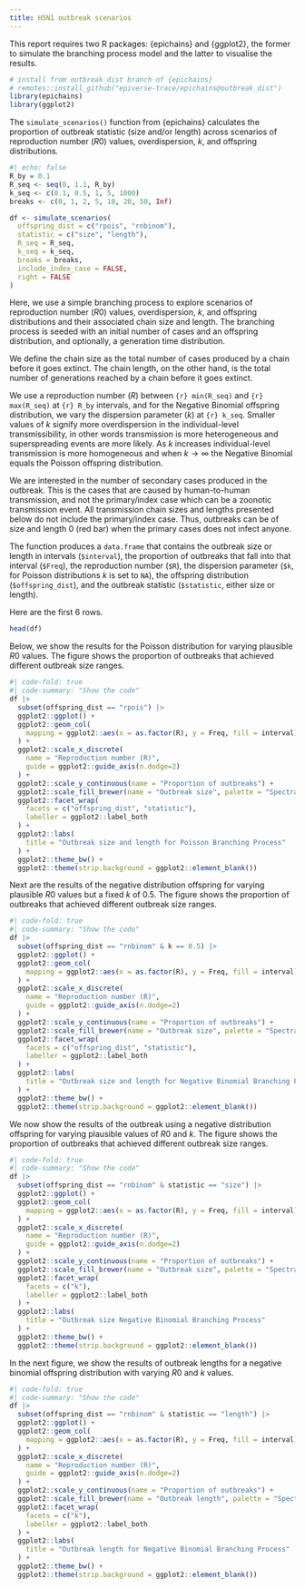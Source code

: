 ```yaml
---
title: H5N1 outbreak scenarios
---
```


This report requires two R packages: {epichains} and {ggplot2}, the former to simulate the branching process model and the latter to visualise the results.

```r
# install from outbreak_dist branch of {epichains}
# remotes::install_github("epiverse-trace/epichains@outbreak_dist")
library(epichains)
library(ggplot2)
```

The `simulate_scenarios()` function from {epichains} calculates the proportion of outbreak statistic (size and/or length) across scenarios of reproduction number ($R0$) values, overdispersion, $k$, and offspring distributions.

```r
#| echo: false
R_by = 0.1
R_seq <- seq(0, 1.1, R_by)
k_seq <- c(0.1, 0.5, 1, 5, 1000)
breaks <- c(0, 1, 2, 5, 10, 20, 50, Inf)

df <- simulate_scenarios(
  offspring_dist = c("rpois", "rnbinom"), 
  statistic = c("size", "length"), 
  R_seq = R_seq, 
  k_seq = k_seq,
  breaks = breaks, 
  include_index_case = FALSE,
  right = FALSE
)
```

Here, we use a simple branching process to explore scenarios of reproduction number ($R0$) values, overdispersion, $k$, and offspring distributions and their associated chain size and length. The branching process is seeded with an initial number of cases and an offspring distribution, and optionally, a generation time distribution.

We define the chain size as the total number of cases produced by a chain before it goes extinct. The chain length, on the other hand, is the total number of generations reached by a chain before it goes extinct.

We use a reproduction number ($R$) between `{r} min(R_seq)` and `{r} max(R_seq)` at `{r} R_by` intervals, and for the Negative Binomial offspring distribution, we vary the dispersion parameter ($k$) at `{r} k_seq`. Smaller values of $k$ signify more overdispersion in the individual-level transmissibility, in other words transmission is more heterogeneous and superspreading events are more likely. As $k$ increases individual-level transmission is more homogeneous and when $k \rightarrow \infty$ the Negative Binomial equals the Poisson offspring distribution. 

We are interested in the number of secondary cases produced in the outbreak. This is the cases that are caused by human-to-human transmission, and not the primary/index case which can be a zoonotic transmission event. All transmission chain sizes and lengths presented below do not include the primary/index case. Thus, outbreaks can be of size and length 0 (red bar) when the primary cases does not infect anyone.

The function produces a `data.frame` that contains the outbreak size or length in intervals (`$interval`), the proportion of outbreaks that fall into that interval (`$Freq`), the reproduction number (`$R`), the dispersion parameter (`$k`, for Poisson distributions $k$ is set to `NA`), the offspring distribution (`$offspring_dist`), and the outbreak statistic (`$statistic`, either size or length). 

Here are the first 6 rows.

```r
head(df)
```

Below, we show the results for the Poisson distribution for varying plausible $R0$ values. The figure shows the proportion of outbreaks that achieved different outbreak size ranges.

```r
#| code-fold: true
#| code-summary: "Show the code"
df |> 
  subset(offspring_dist == "rpois") |>
  ggplot2::ggplot() +
  ggplot2::geom_col(
    mapping = ggplot2::aes(x = as.factor(R), y = Freq, fill = interval)
  ) +
  ggplot2::scale_x_discrete(
    name = "Reproduction number (R)", 
    guide = ggplot2::guide_axis(n.dodge=2)
  ) +
  ggplot2::scale_y_continuous(name = "Proportion of outbreaks") +
  ggplot2::scale_fill_brewer(name = "Outbreak size", palette = "Spectral") +
  ggplot2::facet_wrap(
    facets = c("offspring_dist", "statistic"), 
    labeller = ggplot2::label_both
  ) +
  ggplot2::labs(
    title = "Outbreak size and length for Poisson Branching Process"
  ) +
  ggplot2::theme_bw() + 
  ggplot2::theme(strip.background = ggplot2::element_blank())
```

Next are the results of the negative distribution offspring for varying plausible $R0$ values but a fixed $k$ of $0.5$. The figure shows the proportion of outbreaks that achieved different outbreak size ranges.

```r
#| code-fold: true
#| code-summary: "Show the code"
df |> 
  subset(offspring_dist == "rnbinom" & k == 0.5) |>
  ggplot2::ggplot() +
  ggplot2::geom_col(
    mapping = ggplot2::aes(x = as.factor(R), y = Freq, fill = interval)
  ) +
  ggplot2::scale_x_discrete(
    name = "Reproduction number (R)",
    guide = ggplot2::guide_axis(n.dodge=2)
  ) +
  ggplot2::scale_y_continuous(name = "Proportion of outbreaks") +
  ggplot2::scale_fill_brewer(name = "Outbreak size", palette = "Spectral") +
  ggplot2::facet_wrap(
    facets = c("offspring_dist", "statistic"), 
    labeller = ggplot2::label_both
  ) +
  ggplot2::labs(
    title = "Outbreak size and length for Negative Binomial Branching Process"
  ) +
  ggplot2::theme_bw() + 
  ggplot2::theme(strip.background = ggplot2::element_blank())
```

We now show the results of the outbreak using a negative distribution offspring for varying plausible values of $R0$ and $k$. The figure shows the proportion of outbreaks that achieved different outbreak size ranges.

```r
#| code-fold: true
#| code-summary: "Show the code"
df |> 
  subset(offspring_dist == "rnbinom" & statistic == "size") |>
  ggplot2::ggplot() +
  ggplot2::geom_col(
    mapping = ggplot2::aes(x = as.factor(R), y = Freq, fill = interval)
  ) +
  ggplot2::scale_x_discrete(
    name = "Reproduction number (R)",
    guide = ggplot2::guide_axis(n.dodge=2)
  ) +
  ggplot2::scale_y_continuous(name = "Proportion of outbreaks") +
  ggplot2::scale_fill_brewer(name = "Outbreak size", palette = "Spectral") +
  ggplot2::facet_wrap(
    facets = c("k"), 
    labeller = ggplot2::label_both
  ) +
  ggplot2::labs(
    title = "Outbreak size Negative Binomial Branching Process"
  ) +
  ggplot2::theme_bw() + 
  ggplot2::theme(strip.background = ggplot2::element_blank())
```

In the next figure, we show the results of outbreak lengths for a negative binomial offspring distribution with varying $R0$ and $k$ values.

```r
#| code-fold: true
#| code-summary: "Show the code"
df |> 
  subset(offspring_dist == "rnbinom" & statistic == "length") |>
  ggplot2::ggplot() +
  ggplot2::geom_col(
    mapping = ggplot2::aes(x = as.factor(R), y = Freq, fill = interval)
  ) +
  ggplot2::scale_x_discrete(
    name = "Reproduction number (R)",
    guide = ggplot2::guide_axis(n.dodge=2)
  ) +
  ggplot2::scale_y_continuous(name = "Proportion of outbreaks") +
  ggplot2::scale_fill_brewer(name = "Outbreak length", palette = "Spectral") +
  ggplot2::facet_wrap(
    facets = c("k"), 
    labeller = ggplot2::label_both
  ) +
  ggplot2::labs(
    title = "Outbreak length for Negative Binomial Branching Process"
  ) +
  ggplot2::theme_bw() + 
  ggplot2::theme(strip.background = ggplot2::element_blank())
```
